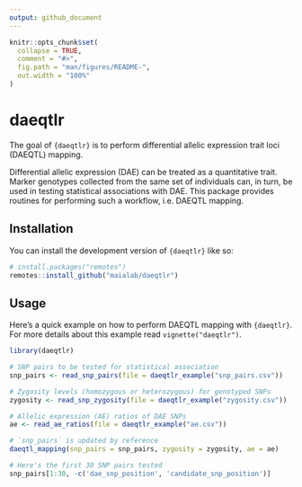 ```yaml
---
output: github_document
---
```


<!-- README.md is generated from README.Rmd. Please edit that file -->

```r
knitr::opts_chunk$set(
  collapse = TRUE,
  comment = "#>",
  fig.path = "man/figures/README-",
  out.width = "100%"
)
```

# daeqtlr

<!-- badges: start -->

<!-- badges: end -->

The goal of `{daeqtlr}` is to perform differential allelic expression trait loci
(DAEQTL) mapping.

Differential allelic expression (DAE) can be treated as a quantitative trait.
Marker genotypes collected from the same set of individuals can, in turn, be
used in testing statistical associations with DAE. This package provides
routines for performing such a workflow, i.e. DAEQTL mapping.

## Installation

You can install the development version of `{daeqtlr}` like so:

``` r
# install.packages("remotes")
remotes::install_github("maialab/daeqtlr")
```

## Usage

Here's a quick example on how to perform DAEQTL mapping with `{daeqtlr}`. For
more details about this example read `vignette("daeqtlr")`.

```r
library(daeqtlr)

# SNP pairs to be tested for statistical association
snp_pairs <- read_snp_pairs(file = daeqtlr_example("snp_pairs.csv"))

# Zygosity levels (homozygous or heterozygous) for genotyped SNPs
zygosity <- read_snp_zygosity(file = daeqtlr_example("zygosity.csv"))

# Allelic expression (AE) ratios of DAE SNPs
ae <- read_ae_ratios(file = daeqtlr_example("ae.csv"))

# `snp_pairs` is updated by reference
daeqtl_mapping(snp_pairs = snp_pairs, zygosity = zygosity, ae = ae)

# Here's the first 30 SNP pairs tested
snp_pairs[1:30, -c('dae_snp_position', 'candidate_snp_position')]
```
